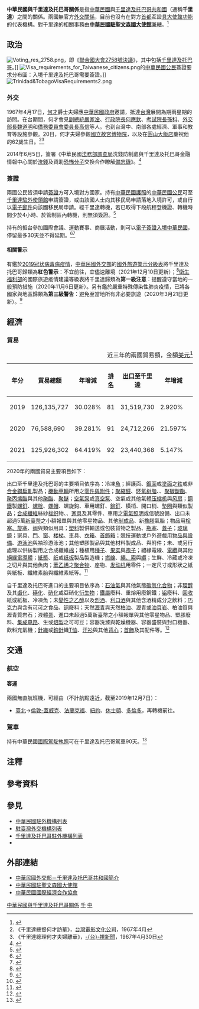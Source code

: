 {{noteTA
|G1=Medicine
|G2=Food
|1=zh-hans:台; zh-hant:臺;
|2=zh-hans:特立尼达和多巴哥; zh-hant:千里達及多巴哥; zh-tw:千里達及托巴哥;
|3=zh-hans:特多; zh-hant:千里達;
|4=zh-hans:休斯敦; zh-hant:侯斯頓; zh-tw:休士頓;
|5=zh-hans:盖特威克; zh-hant:格域; zh-tw:蓋威克;
|6=zh-hans:塑料; zh-hant:塑料; zh-tw:塑膠;
|7=zh-hans:引擎; zh-hant:引擎; zh-cn:发动机;
|8=zh-hans:力娇酒; zh-hant:力嬌酒; zh-tw:利口酒; zh-cn:利口酒;
|9=zh-hans:集成电路; zh-hant:集成電路; zh-tw:積體電路;
}}

{{not|中国－特立尼达和多巴哥关系}}

{{Infobox Bilateral relations|中華民國與千里達及托巴哥|ROC|TTO|filetype=png}}

'''中華民國與千里達及托巴哥關係'''是指[[中華民國|中華民國]]與[[千里達及托巴哥共和國|千里達及托巴哥共和國]]（通稱'''千里達'''）之間的關係。兩國無官方[[外交#外交上的承認|外交關係]]，目前也沒有在對方[[首都|首都]]互設[[實質大使館|具大使館功能]]的代表機構。對千里達的相關事務由'''[[中華民國駐聖文森及格瑞那丁大使館|中華民國駐聖文森國大使館]]'''[[兼轄|兼轄]]。<ref>{{Cite web |url = https://www.boca.gov.tw/sp-foof-countrycp-03-258-c51de-03-1.html |title = 駐館位置及聯絡方式 |publisher = [[中華民國外交部|中華民國外交部]] [[外交部領事事務局|領事事務局]] |access-date = 2017-12-17 |archive-date = 2018-01-02 |archive-url = https://web.archive.org/web/20180102073935/https://www.boca.gov.tw/sp-foof-countrycp-03-258-c51de-03-1.html }}</ref>

==政治==
[[File:Voting_res_2758.png|thumb]]，即《[[聯合國大會2758號決議|聯合國大會2758號決議]]》，其中包括[[千里達及托巴哥|千里達及托巴哥]]。]]
[[File:Visa_requirements_for_Taiwanese_citizens.png|thumb]]的[[中華民國國民|中華民國公民]]簽證要求分布圖：入境千里達及托巴哥需要簽證。]]
[[File:Trinidad&TobagoVisaRequirements2.png|thumb]]
===外交===
{{see also|中華民國外交|{{link-en|千里達及托巴哥外交|Foreign relations of Trinidad and Tobago}}}}
1967年4月17日，{{link-en|千里達及托巴哥元首列表|List of heads of state of Trinidad and Tobago|千里達及托巴哥總督}}[[何才|何才]]爵士夫婦應[[中華民國政府|中華民國政府]]邀請，抵達[[台灣|台灣]]展開為期兩星期的訪問。在台期間，何才會見[[中華民國副總統|副總統]][[嚴家淦|嚴家淦]]、[[行政院長|行政院長]][[何應欽|何應欽]]、[[考試院長|考試院長]][[孫科|孫科]]、[[中華民國外交部#歷任首長|外交部長]][[魏道明|魏道明]]和[[僑務委員會#歷任首長|僑務委員會委員長]][[高信|高信]]等人。也到台灣中、南部各處經濟、軍事和教育等設施參觀。20日，何才夫婦參觀[[國立故宮博物院|國立故宮博物院]]，以及在[[圓山大飯店|圓山大飯店]]慶祝他的62歲生日。<ref name="taiwan">《千里達總督何才訪華》，[[台灣電影文化公司|台灣電影文化公司]]，1967年4月</ref><ref>《千里達總理何才夫婦離華》，[[台視新聞|-{台}-視新聞]]，1967年4月30日</ref>

2014年6月5日，簽署《中華民國[[法務部調查局|法務部調查局]]洗錢防制處與千里達及托巴哥金融情報中心關於[[洗錢|洗錢]]及資助[[恐怖分子|恐怖分子]]{{link-en|金融情報|Financial intelligence|情資}}交換合作瞭解[[備忘錄|備忘錄]]》。<ref>{{Cite web |url = https://no06.mofa.gov.tw/mofatreatys/Result.aspx?tysubject_c=&tysubject_e=&tysubject_o=&tycountry_c=%e5%8d%83%e9%87%8c%e9%81%94&tycountry_e=%e5%8d%83%e9%87%8c%e9%81%94&tyeffectivedate=&tyeffectivedateE=&tysigneddate=&tysigneddateE=&start=Y&tykeyword=&Order=Signing&tyclass= |title = 條約協定查詢系統 |publisher = 中華民國外交部}}</ref>

===簽證===
{{see also|中華民國簽證政策|中華民國公民簽證要求}}
{{see also|千里達及托巴哥簽證政策|千里達及托巴哥公民簽證要求}}
兩國公民皆須申請[[簽證|簽證]]方可入境對方國家。持有[[中華民國護照|中華民國護照]]的[[中華民國國民|中華民國公民]]可至[[特立尼達和多巴哥駐外機構列表|千里達駐外使領館]]申請簽證，或由該國人士向其移民局申請落地入境許可，或自行以[[電子郵件|電子郵件]]向該國移民局申請。經千里達轉機，若已取得下段航程登機證、轉機時間少於4小時、於管制區內轉機，則無須簽證。<ref>{{Cite web |url = https://www.boca.gov.tw/sp-foof-countrycp-03-258-c51de-02-1.html |title = 簽證及入境須知 |publisher = 外交部領事事務局 |access-date = 2017-12-17 |archive-date = 2018-03-26 |archive-url = https://web.archive.org/web/20180326203043/https://www.boca.gov.tw/sp-foof-countrycp-03-258-c51de-02-1.html }}</ref>

持有{{link-en|千里達及托巴哥護照|Trinidad and Tobago passport}}的{{link-en|千里達及托巴哥人口|Demographics of Trinidad and Tobago|千里達公民}}抵台參加國際會議、運動賽事、商展活動，則可以[[中華民國簽證政策#电子签证|電子簽證入境中華民國]]，停留最多30天並不得延期。<ref>{{Cite web |url = https://www.boca.gov.tw/cp-228-4488-8208a-1.html |title = 誰具備申請電子簽證的資格? |publisher = 外交部領事事務局 |access-date = 2018-12-15 |archive-date = 2018-12-09 |archive-url = https://web.archive.org/web/20181209124657/https://www.boca.gov.tw/cp-228-4488-8208a-1.html }}</ref><ref>{{Cite web|url = https://www.boca.gov.tw/cp-215-643-5e740-1.html|title = 我的電子簽證效期多久？|publisher = 外交部領事事務局|access-date = 2018-03-28|archive-date = 2018-03-27|archive-url = https://web.archive.org/web/20180327023606/https://www.boca.gov.tw/cp-215-643-5e740-1.html}}</ref>

====相關警示====
有鑑於[[2019冠状病毒病疫情|2019冠状病毒病疫情]]，[[中華民國外交部|中華民國外交部]]的[[國外旅遊警示分級表|國外旅遊警示分級表]]將千里達及托巴哥歸類為'''紅色警示'''：不宜前往，宜儘速離境（2021年12月10日更新）；<ref>{{Cite web |url = https://www.boca.gov.tw/sp-trwa-list-1.html |title = 國外旅遊警示分級表 |publisher = 外交部領事事務局 |access-date = 2022-01-31 |archive-date = 2020-02-08 |archive-url = https://web.archive.org/web/20200208022958/https://www.boca.gov.tw/sp-trwa-list-1.html }}</ref>[[中華民國衛生福利部|衛生福利部]]的國際旅遊疫情建議等級表將千里達歸類為'''第一級注意'''：提醒遵守當地的一般預防措施（2020年11月6日更新）。另有鑑於嚴重特殊傳染性肺炎疫情，已將各國家與地區歸類為'''第三級警告'''：避免至當地所有非必要旅遊（2020年3月21日更新）。<ref>{{Cite web |url = https://www.cdc.gov.tw/CountryEpidLevel/GetPrescription/713?uacid=429 |title = 國際旅遊疫情建議等級 |publisher = [[中華民國衛生福利部|中華民國衛生福利部]] |access-date = 2019-05-14 |archive-date = 2022-05-13 |archive-url = https://web.archive.org/web/20220513215744/https://www.cdc.gov.tw/CountryEpidLevel/GetPrescription/713?uacid=429 }}</ref>

==經濟==
{{see also|臺灣經濟|{{link-en|千里達及托巴哥經濟|Economy of Trinidad and Tobago}}}}
===貿易===
{|class=wikitable
|+近三年的兩國貿易額，金額[[美元|美元]]<ref>{{Cite web |url = https://cuswebo.trade.gov.tw/ |title = 中華民國進出口貿易統計 |publisher = [[中華民國經濟部|中華民國經濟部]] [[經濟部國際貿易局|國際貿易局]] |access-date = 2021-05-15 |archive-date = 2016-03-09 |archive-url = https://web.archive.org/web/20160309193715/http://cus93.trade.gov.tw/FSCI/ }}</ref>
!年分!!貿易總額!!年增減!![[世界政區索引|排名]]!![[出口贸易|出口]]至千里達!!年增減!!排名!!自千里達[[进口贸易|進口]]!!年增減!!排名
|-
| 2019 || 126,135,727 || {{decrease}}30.028% || 81 || 31,519,730 || {{decrease}}2.920% || 97 || 94,615,997 || {{decrease}}35.983% || 66
|-
| 2020 || 76,588,690 || {{decrease}}39.281% || 91 || 24,712,266 || {{decrease}}21.597% || 98 || 51,876,424 || {{decrease}}45.172% || 82
|-
| 2021 || 125,926,302 || {{increase}}64.419% || 92 || 23,440,368 || {{decrease}}5.147% || 101 || 102,485,934 || {{increase}}97.558% || 76
|}

2020年的兩國貿易主要項目如下：

出口至千里達及托巴哥的主要項目依序為：冷凍[[食用鱼|魚]]；經護面、[[镀层|鍍面]]或[[鍍膜|塗面]]之[[铁|铁]]或非[[合金鋼|合金鋼]][[轧制|扁軋]]製品；[[機動車輛|機動車輛]]所用之[[汽車零組件列表|零件與附件]]；[[多聚甲醛|聚縮醛]]、[[环氧树脂|环氧树脂]]、{{link-en|醇酸樹脂|Alkyd}}、[[聚碳酸酯|聚碳酸酯]]、[[聚丙烯|聚丙烯酯]]與其他[[聚酯|聚酯]]、[[聚醚|聚醚]]；[[氣泵|空氣泵]]或[[真空泵|真空泵]]、空氣或其他氣體[[压缩机|压缩机]]與[[风扇|风扇]]；[[钢|鋼鐵]]製[[螺絲|螺釘]]、[[螺栓|螺栓]]、[[螺母|螺帽]]、螺旋鈎、車用螺釘、[[鉚釘|鉚釘]]、橫梢、開口梢、[[墊圈|墊圈]]與類似製品；[[合成纖維|合成纖維]]絲紗[[梭织|梭织]]物、{{link-en|調製食品列表|Lists of prepared foods|食物調製品}}、[[家具|家具]]及其零件、車用之[[汽车灯|電氣照明]]或信號設備、出口未超過5萬[[新臺幣|新臺幣]]之小額報單與其他零星物品、其他[[制成品|制成品]]、新[[橡膠|橡膠]]氣胎；物品用[[塞子|栓塞、旋塞]]、[[阀|阀]]與類似用具；[[塑料|塑料]]製供輸送或包裝貨物之製品、[[代替用酒瓶蓋和瓶塞|瓶塞]]、[[蓋子|蓋子]]；[[玻璃|玻璃]][[鏡|鏡]]；家具、[[門扉|門]]、[[窗|窗]]、[[楼梯|楼梯]]、車具、[[衣櫃|衣箱]]、[[奁|首飾箱]]；競技運動或戶外遊戲用[[運動用品|物品與設備]]、[[游泳池|游泳池]]與袖珍游泳池；其他塑膠製品與其他材料製成品、{{link-en|塑膠管|Plastic pipework}}與附件；未{{link-en|梳理|Carding|初梳}}、{{link-en|精梳|Combing}}或另行處理以供紡製用之合成纖維[[棉花|棉]]；種植用[[種子|種子]]、[[果实|果实]]與[[孢子|孢子]]；絕緣電線、[[電纜|電纜]]與其他[[絕緣體|絕緣電導體]]；[[木浆|紙漿]]、[[纸|纸]]或[[纸板|纸板]]製品製造機；[[合股线|撚線]]、[[繩|繩、索]]與[[Cable|纜]]；生鮮、冷藏或冷凍之切片與其他魚肉；[[苯乙烯|苯乙烯]]之[[聚合物|聚合物]]、座物、[[发动机|发动机]]用零件；一定尺寸或形狀之紙與紙板、纖維素胎與纖維素紙等。<ref>{{Cite web |url = https://www.taitraesource.com/default.asp |title = 近二年我國對當地出口主要產品 |publisher = [[中華民國對外貿易發展協會|中華民國對外貿易發展協會]] |access-date = 2021-11-20 |archive-date = 2007-06-02 |archive-url = https://web.archive.org/web/20070602030647/http://www.taitraesource.com/total01.asp }}</ref>

自千里達及托巴哥進口的主要項目依序為：[[液化石油气|石油氣]]與其他氣態[[烃|碳氫化合物]]；非[[環醇|環醇]]及其[[鹵化|鹵化]]、[[磺化|磺化]]、[[硝化|硝化]]或亞硝化[[衍生物|衍生物]]；[[黑色金屬|鐵屬]]廢料、重熔用廢鋼鐵{{link-en|鑄錠|Ingot}}；[[铝|铝]]廢料、[[資源回收|回收]]紙或紙板、冷凍魚；未[[變性乙醇|變性之乙醇]]以及[[蒸馏酒|烈酒]]、[[力娇酒|利口酒]]與其他含酒精成分之飲料；[[巧克力|巧克力]]與含有[[可可豆|可可]]之食品、[[铜|铜]]廢料；天然[[瀝青|瀝青]]與天然[[柏油|柏油]]、瀝青或[[油頁岩|油頁岩]]、柏油質與瀝青質岩石；液體[[泵|泵]]、進口未超過5萬新臺幣之小額報單與其他零星物品、塑膠廢料、[[集成电路|集成电路]]、生或[[烘焙|焙製]]之可可豆；容器洗滌與乾燥機器、容器盛裝與封口機器、飲料充氣機；[[編織|針織]]或[[鉤針|鉤針]]織[[T恤|T恤]]、[[汗衫|汗衫]]與其他[[背心|背心]]；[[首飾|首飾]]及其配件等。<ref>{{Cite web |url = https://www.taitraesource.com/default.asp |title = 近二年我國自當地進口主要產品 |publisher = 中華民國對外貿易發展協會 |access-date = 2021-11-20 |archive-date = 2007-06-02 |archive-url = https://web.archive.org/web/20070602030647/http://www.taitraesource.com/total01.asp }}</ref>

==交通==
{{see also|臺灣交通|{{link-en|千里達及托巴哥交通|Transport in Trinidad and Tobago}}}}
===航空===
<!-- 參考自中文、英文維基相關條目 -->
====客運====
兩國無直航班機，可經由（不計航點遠近，截至2019年12月7日{{noteTag|有鑑於[[2019冠状病毒病疫情|2019冠状病毒病疫情]]影響，暫停更新。}}）：

*[[臺灣桃園國際機場|臺北]]→[[蓋威克機場|倫敦-蓋威克]]、[[法蘭克福國際機場|法蘭克福]]、[[約翰·甘迺迪國際機場|紐約]]、[[喬治·布什洲際機場|休士頓]]、[[多倫多皮爾遜國際機場|多倫多]]，再轉機前往{{Link-en|千里達及托巴哥機場列表|List of airports in Trinidad and Tobago|千里達及托巴哥的國際機場}}。

===駕車===
持有中華民國[[國際駕駛執照|國際駕駛執照]]可在千里達及托巴哥駕車90天。<ref>{{Cite web |url = https://www.boca.gov.tw/sp-foof-countrycp-03-258-c51de-05-1.html |title = 生活資訊 |publisher = 外交部領事事務局 |access-date = 2018-11-06 |archive-date = 2018-11-07 |archive-url = https://web.archive.org/web/20181107010346/https://www.boca.gov.tw/sp-foof-countrycp-03-258-c51de-05-1.html }}</ref>

==注釋==
{{noteFoot}}

==參考資料==
{{reflist|2}}

==參見==
{{Portal box|國際關係|中華民國|千里達及托巴哥|image2=Flag of the Republic of China.svg|image3=Flag of Trinidad and Tobago.svg}}
*[[中華民國駐外機構列表|中華民國駐外機構列表]]
*[[駐臺灣外交機構列表|駐臺灣外交機構列表]]
*[[特立尼達和多巴哥駐外機構列表|千里達及托巴哥駐外機構列表]]
*{{link-en|駐千里達及托巴哥外交機構列表|List of diplomatic missions in Trinidad and Tobago}}

==外部連結==
*[https://www.mofa.gov.tw/CountryInfo.aspx?CASN=6&n=166&sms=33&s=196 中華民國外交部－千里達及托巴哥共和國簡介]
*[http://www.taiwanembassy.org/VC/mp.asp?mp=726 中華民國駐聖文森國大使館]
*[http://www.cieca.org.tw/style/frame/m9/faq.asp?lang=1&customer_id=2998&content_set=color_1&name_id=151617&Directory_ID=3223 中華民國國際經濟合作協會]

{{中華民國與千里達及托巴哥關係}}
{{中華民國外交}}
{{千里達及多巴哥外交}}

[[Category:中華民國與千里達及托巴哥關係|]]
[[Category:中華民國雙邊關係|千]]
[[Category:千里達和多巴哥雙邊關係|中]]